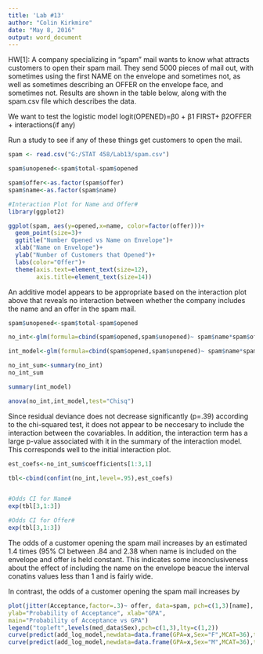 ```yaml
---
title: 'Lab #13'
author: "Colin Kirkmire"
date: "May 8, 2016"
output: word_document
---
```


HW[1]: A company specializing in “spam” mail wants to know what attracts customers to open their spam mail. They send 5000 pieces of mail out, with sometimes using the
first NAME on the envelope and sometimes not, as well as sometimes describing an OFFER on the envelope face, and sometimes not. Results are shown in the table below,
along with the spam.csv file which describes the data.

We want to test the logistic model
logit(OPENED)=β0 + β1 FIRST+ β2OFFER + interactions(if any)

Run a study to see if any of these things get customers to open the mail.

```r

spam <- read.csv("G:/STAT 458/Lab13/spam.csv")

spam$unopened<-spam$total-spam$opened

spam$offer<-as.factor(spam$offer)
spam$name<-as.factor(spam$name)

#Interaction Plot for Name and Offer#
library(ggplot2)

ggplot(spam, aes(y=opened,x=name, color=factor(offer)))+
  geom_point(size=3)+
  ggtitle("Number Opened vs Name on Envelope")+
  xlab("Name on Envelope")+
  ylab("Number of Customers that Opened")+
  labs(color="Offer")+
  theme(axis.text=element_text(size=12),
        axis.title=element_text(size=14))
```


An additive model appears to be appropriate based on the interaction plot above that reveals no interaction between whether the company includes the name and an offer in the spam mail.


```r

spam$unopened<-spam$total-spam$opened

no_int<-glm(formula=cbind(spam$opened,spam$unopened)~ spam$name*spam$offer, family=binomial(logit))

int_model<-glm(formula=cbind(spam$opened,spam$unopened)~ spam$name*spam$offer, family=binomial(logit))

no_int_sum<-summary(no_int)
no_int_sum

summary(int_model)

anova(no_int,int_model,test="Chisq")

```

Since residual deviance does not decrease significantly (p=.39) according to the chi-squared test, it does not appear to be neccesary to include the interaction between the covariables. In addition, the interaction term has a large p-value associated with it in the summary of the interaction model.  This corresponds well to the initial interaction plot.


```r

est_coefs<-no_int_sum$coefficients[1:3,1]

tbl<-cbind(confint(no_int,level=.95),est_coefs)


#Odds CI for Name#
exp(tbl[3,1:3])

#Odds CI for Offer#
exp(tbl[3,1:3])

```
The odds of a customer opening the spam mail increases by an estimated 1.4 times (95% CI between .84 and 2.38 when name is included on the envelope and offer is held constant. This indicates some inconclusiveness about the effect of including the name on the envelope beacue the interval conatins values less than 1 and is fairly wide.

In contrast, the odds of a customer opening the spam mail increases by 





```r
plot(jitter(Acceptance,factor=.3)~ offer, data=spam, pch=c(1,3)[name],
ylab="Probability of Acceptance", xlab="GPA",
main="Probability of Acceptance vs GPA")
legend("topleft",levels(med_data$Sex),pch=c(1,3),lty=c(1,2))
curve(predict(add_log_model,newdata=data.frame(GPA=x,Sex="F",MCAT=36),type="response"),add=T)
curve(predict(add_log_model,newdata=data.frame(GPA=x,Sex="M",MCAT=36),type="response"),lty=2,add=T)
```
















